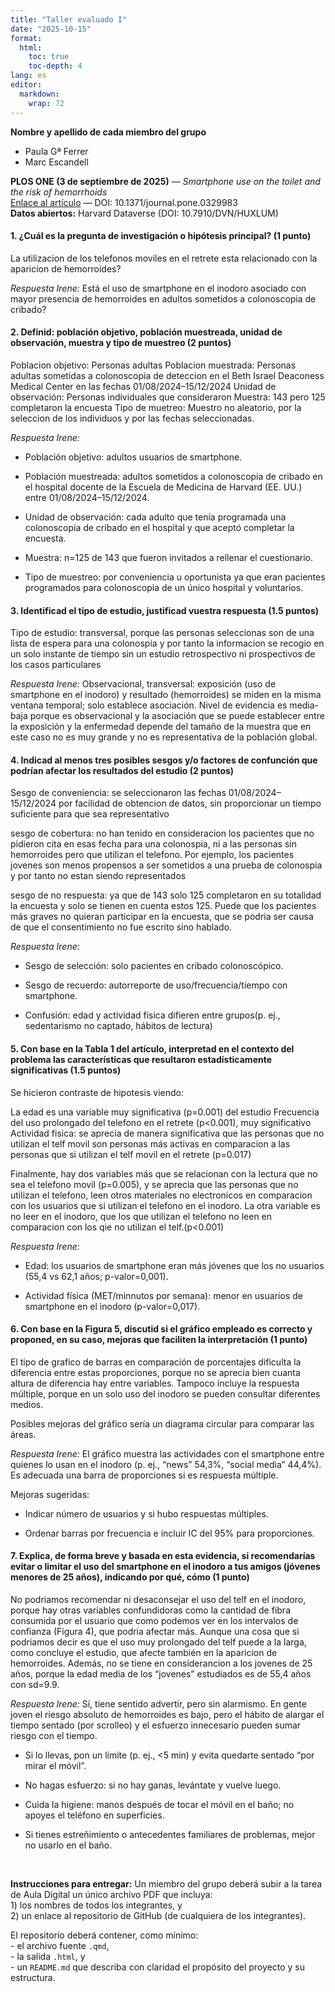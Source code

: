 ```yaml
---
title: "Taller evaluado I"
date: "2025-10-15"
format:
  html:
    toc: true
    toc-depth: 4
lang: es
editor: 
  markdown: 
    wrap: 72
---
```


**Nombre y apellido de cada miembro del grupo**

-   Paula Gª Ferrer
-   Marc Escandell

::: {.callout-important title="Artículo a revisar"}
**PLOS ONE (3 de septiembre de 2025)** — *Smartphone use on the toilet
and the risk of hemorrhoids*\
[Enlace al
artículo](https://journals.plos.org/plosone/article?id=10.1371/journal.pone.0329983)
— DOI: 10.1371/journal.pone.0329983\
**Datos abiertos:** Harvard Dataverse (DOI: 10.7910/DVN/HUXLUM)
:::

<!-- Citas de contexto: artículo, fecha de publicación y dataset abierto. -->

#### 1. ¿Cuál es la pregunta de investigación o hipótesis principal? (1 punto)

La utilizacion de los telefonos moviles en el retrete esta relacionado
con la aparicion de hemorroides?

*Respuesta Irene:* Está el uso de smartphone en el inodoro asociado con
mayor presencia de hemorroides en adultos sometidos a colonoscopia de
cribado?

#### 2. Definid: población objetivo, población muestreada, unidad de observación, muestra y tipo de muestreo (2 puntos)

Poblacion objetivo: Personas adultas Poblacion muestrada: Personas
adultas sometidas a colonoscopia de deteccion en el Beth Israel
Deaconess Medical Center en las fechas 01/08/2024–15/12/2024 Unidad de
observación: Personas individuales que consideraron Muestra: 143 pero
125 completaron la encuesta Tipo de muetreo: Muestro no aleatorio, por
la seleccion de los individuos y por las fechas seleccionadas.

*Respuesta Irene:*

-   Población objetivo: adultos usuarios de smartphone.

-   Población muestreada: adultos sometidos a colonoscopia de cribado en
    el hospital docente de la Escuela de Medicina de Harvard (EE. UU.)
    entre 01/08/2024–15/12/2024.

-   Unidad de observación: cada adulto que tenía programada una
    colonoscopia de cribado en el hospital y que aceptó completar la
    encuesta.

-   Muestra: n=125 de 143 que fueron invitados a rellenar el
    cuestionario.

-   Tipo de muestreo: por conveniencia u oportunista ya que eran
    pacientes programados para colonoscopia de un único hospital y
    voluntarios.

#### 3. Identificad el tipo de estudio, justificad vuestra respuesta (1.5 puntos)

Tipo de estudio: transversal, porque las personas seleccionas son de una
lista de espera para una colonospia y por tanto la informacion se
recogio en un solo instante de tiempo sin un estudio retrospectivo ni
prospectivos de los casos particulares

*Respuesta Irene:* Observacional, transversal: exposición (uso de
smartphone en el inodoro) y resultado (hemorroides) se miden en la misma
ventana temporal; solo establece asociación. Nivel de evidencia es
media-baja porque es observacional y la asociación que se puede
establecer entre la
exposición y la enfermedad depende del tamaño de la muestra que en este
caso no es muy grande y no es representativa de la población global.

#### 4. Indicad al menos tres posibles sesgos y/o factores de confunción que podrían afectar los resultados del estudio (2 puntos)

Sesgo de conveniencia: se seleccionaron las fechas 01/08/2024–15/12/2024
por facilidad de obtencion de datos, sin proporcionar un tiempo
suficiente para que sea representativo

sesgo de cobertura: no han tenido en consideracion los pacientes que no
pidieron cita en esas fecha para una colonospia, ni a las personas sin
hemorroides pero que utilizan el telefono. Por ejemplo, los pacientes
jovenes son menos propensos a ser sometidos a una prueba de colonospia y
por tanto no estan siendo representados

sesgo de no respuesta: ya que de 143 solo 125 completaron en su
totalidad la encuesta y solo se tienen en cuenta estos 125. Puede que
los pacientes más graves no quieran participar en la encuesta, que se
podria ser causa de que el consentimiento no fue escrito sino hablado.

*Respuesta Irene:*

-   Sesgo de selección: solo pacientes en cribado colonoscópico.

<!-- -->

-   Sesgo de recuerdo: autorreporte de uso/frecuencia/tiempo con
    smartphone.

<!-- -->

-   Confusión: edad y actividad física difieren entre grupos(p. ej.,
    sedentarismo no captado, hábitos de lectura)

#### 5. Con base en la Tabla 1 del artículo, interpretad en el contexto del problema las características que resultaron estadísticamente significativas (1.5 puntos)

Se hicieron contraste de hipotesis viendo:

La edad es una variable muy significativa (p=0.001) del estudio
Frecuencia del uso prolongado del telefono en el retrete (p\<0.001), muy
significativo Actividad fisica: se aprecia de manera significativa que
las personas que no utilizan el telf movil son personas más activas en
comparacion a las personas que si utilizan el telf movil en el retrete
(p=0.017)

Finalmente, hay dos variables más que se relacionan con la lectura que
no sea el telefono movil (p=0.005), y se aprecia que las personas que no
utilizan el telefono, leen otros materiales no electronicos en
comparacion con los usuarios que si utilizan el telefono en el inodoro.
La otra variable es no leer en el inodoro, que los que utilizan el
telefono no leen en comparacion con los qie no utilizan el
telf.(p\<0.001)

*Respuesta Irene:*

-   Edad: los usuarios de smartphone eran más jóvenes que los no
    usuarios (55,4 vs 62,1 años; p-valor=0,001).

-   Actividad física (MET/minnutos por semana): menor en usuarios de
    smartphone en el inodoro (p-valor=0,017).

#### 6. Con base en la Figura 5, discutid si el gráfico empleado es correcto y proponed, en su caso, mejoras que faciliten la interpretación (1 punto)

El tipo de grafico de barras en comparación de porcentajes dificulta la
diferencia entre estas proporciones, porque no se aprecia bien cuanta
altura de diferencia hay entre variables. Tampoco incluye la respuesta
múltiple, porque en un solo uso del inodoro se pueden consultar
diferentes medios.

Posibles mejoras del gráfico sería un diagrama circular para comparar
las áreas.

*Respuesta Irene:* El gráfico muestra las actividades con el smartphone
entre quienes lo usan en el inodoro (p. ej., “news” 54,3%, “social
media” 44,4%). Es adecuada una barra de proporciones si es respuesta
múltiple.

Mejoras sugeridas:

-   Indicar número de usuarios y si hubo respuestas múltiples.

-   Ordenar barras por frecuencia e incluir IC del 95% para
    proporciones.

#### 7. Explica, de forma breve y basada en esta evidencia, si recomendarías evitar o limitar el uso del smartphone en el inodoro a tus amigos (jóvenes menores de 25 años), indicando por qué, cómo (1 punto)

No podriamos recomendar ni desaconsejar el uso del telf en el inodoro,
porque hay otras variables confundidoras como la cantidad de fibra
consumida por el usuario que como podemos ver en los intervalos de
confianza (Figura 4), que podria afectar más. Aunque una cosa que si
podriamos decir es que el uso muy prolongado del telf puede a la larga,
como concluye el estudio, que afecte también en la aparicion de
hemorroides. Además, no se tiene en considerancion a los jovenes de 25
años, porque la edad media de los "jovenes" estudiados es de 55,4 años
con sd=9.9.

*Respuesta Irene:* Sí, tiene sentido advertir, pero sin alarmismo. En
gente joven el riesgo absoluto de hemorroides es bajo, pero el hábito de
alargar el tiempo sentado (por scrolleo) y el esfuerzo innecesario
pueden sumar riesgo con el tiempo.

-   Si lo llevas, pon un límite (p. ej., \<5 min) y evita quedarte
    sentado “por mirar el móvil”.

-   No hagas esfuerzo: si no hay ganas, levántate y vuelve luego.

-   Cuida la higiene: manos después de tocar el móvil en el baño; no
    apoyes el teléfono en superficies.

-   Si tienes estreñimiento o antecedentes familiares de problemas,
    mejor no usarlo en el baño.

<br>

**Instrucciones para entregar:** Un miembro del grupo deberá subir a la
tarea de Aula Digital un único archivo PDF que incluya:\
1) los nombres de todos los integrantes, y\
2) un enlace al repositorio de GitHub (de cualquiera de los
integrantes).

El repositorio deberá contener, como mínimo:\
- el archivo fuente `.qmd`,\
- la salida `.html`, y\
- un `README.md` que describa con claridad el propósito del proyecto y
su estructura.
